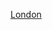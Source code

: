 {{noteTA
|G1=Country
|1=zh-cn:威斯敏斯特; zh-tw:西敏; zh-hk:西敏; zh-sg:西敏;
|2=zh-cn:大本钟; zh-tw:大笨鐘; zh-hk:大笨鐘; zh-sg:大笨钟;
|3=zh-hk:景隆街; zh-tw:坎農街; zh-cn:坎农街;
|4=zh-cn:桥梁; zh-hk:橋樑; zh-tw:橋梁;
}}
{{Navbox
|name  = 倫敦中心橋樑
|title = 倫敦中心橋樑 <small>（自西向東）</small>
|state = {{{state|autocollapse}}}
|listclass = hlist

|list1 =
* [[沃克斯霍爾橋]]（Vauxhall）
* [[蘭貝斯橋]]（Lambeth）
* [[西敏橋]]（Westminster）
* [[亨格福德橋和五十週年紀念橋]]（Hungerford and Golden Jubilee）
* [[滑鐵盧橋]]（Waterloo）
* [[花园桥 (伦敦)|花園橋]]（Garden，计划失败）
* [[黑衣修士橋]]（Blackfriars）
* [[黑衣修士鐵路橋]]（Blackfriars Railway）
* [[千禧橋]]（Millennium）
* [[南華克橋]]（Southwark）
* [[坎農街鐵路橋]]（Cannon Street Railway）
* [[倫敦橋]]（London）
* [[倫敦塔橋|塔橋]]（Tower）

|belowclass = hlist
|below =
* {{Link-en|泰晤士河橋樑及隧道列表|List of crossings of the River Thames}}
* {{Link-en|英國橋樑列表|List of bridges in the United Kingdom}}
}}
<noinclude>
{{collapsible option}}
[[Category:橋樑模板|London]]
</noinclude>